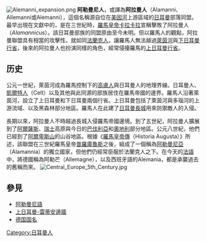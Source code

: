 [[File:Alemanni_expansion.png|thumb]]
'''阿勒曼尼人'''，或譯為'''阿拉曼人'''（Alamanni、Allemanni或Alemanni），這個名稱源自位在[[美因河|美因河]]上游區域的[[日耳曼|日耳曼]]部落同盟。最早出現在文獻中的，是在三世紀時，[[羅馬皇帝|羅馬皇帝]][[卡拉卡拉|卡拉卡拉]]宣稱擊敗了阿拉曼人（''Alamannicus''）。該日耳曼部族的同盟原由至今未明。但以羅馬人的觀點，阿拉曼聯盟具有相當的攻擊性。就如同[[法蘭克人|法蘭克人]]，讓羅馬人無法越過[[萊茵河|萊茵河]]與[[下日耳曼行省|下日耳曼行省]]，後來的阿拉曼人也扮演同樣的角色，經常侵擾羅馬的[[上日耳曼行省|上日耳曼行省]]。

==历史==
公元一世紀，萊茵河成為羅馬控制下的[[高盧|高盧人]]與日耳曼人的地理界線。日耳曼人、[[凱爾特人|凱爾特人]]（Celt）以及其他與此同源的部族居住在羅馬帝國的邊界。羅馬人沿著萊茵河，設立了上日耳曼和下日耳曼兩個行省。上日耳曼包括了萊茵河與多瑙河的上游流域、以及黑森林部分地區。羅馬人在此建了[[上日耳曼-雷蒂安边墙|日耳曼長城]]用來防禦敵人的入侵。

長期以來，阿拉曼人不時越過長城入侵羅馬帝國邊境。到了五世紀，阿拉曼人擴展到了[[阿爾薩斯|阿爾薩斯]]、[[瑞士|瑞士]]高原與今日的[[巴伐利亞|巴伐利亞]]和[[奧地利|奧地利]]部分地區。公元八世紀，他們已經到了[[阿爾卑斯山|阿爾卑斯山]]的山谷地區。根據《[[羅馬皇帝傳|羅馬皇帝傳]]（Historia Augusta）》所述，該聯盟在三世紀羅馬皇帝[[普羅庫魯斯|普羅庫魯斯]]之後，組成了一個稱為[[阿勒曼尼亞|阿勒曼尼亞]]（Alamannia）的獨立國家，但他們仍經常臣服於法蘭克人之下。在今天的[[法語|法語]]中，將德國稱為阿勒芒（Allemagne），以及西班牙語的Alemania，都是承襲過去的舊稱而來。
[[File:Central_Europe_5th_Century.jpg|thumb]]

== 參見 ==
* [[阿勒曼尼語|阿勒曼尼語]]
* [[上日耳曼-雷蒂安邊牆|上日耳曼-雷蒂安邊牆]]
* [[德国国名|德国国名]]

{{Authority control}}
[[Category:日耳曼人|Category:日耳曼人]]